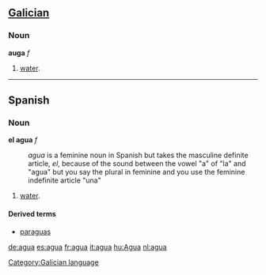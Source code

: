 ==[[Galician]]==
===Noun===
'''auga''' ''f''
[[Category:Galician language]]

#[[water]].

----

==Spanish==
===Noun===
'''el agua''' ''f''
: ''agua'' is a feminine noun in Spanish but takes the masculine definite article, ''el'', because of the sound between the vowel "a" of "la" and "agua" but you say the plural in feminine and you use the feminine indefinite article "una"

#[[water]].

====Derived terms====
*[[paraguas]]

[[de:agua]]
[[es:agua]]
[[fr:agua]]
[[it:agua]]
[[hu:Agua]]
[[nl:agua]]